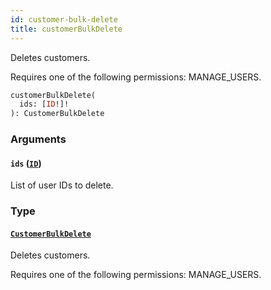 ```yaml
---
id: customer-bulk-delete
title: customerBulkDelete
---
```



Deletes customers. 

Requires one of the following permissions: MANAGE_USERS.

```graphql
customerBulkDelete(
  ids: [ID!]!
): CustomerBulkDelete
```


### Arguments

#### `ids` ([`ID`](../../../developer/api-reference/scalars/id))

List of user IDs to delete.


### Type

#### [`CustomerBulkDelete`](../../../developer/api-reference/objects/customer-bulk-delete) 

Deletes customers. 

Requires one of the following permissions: MANAGE_USERS.




